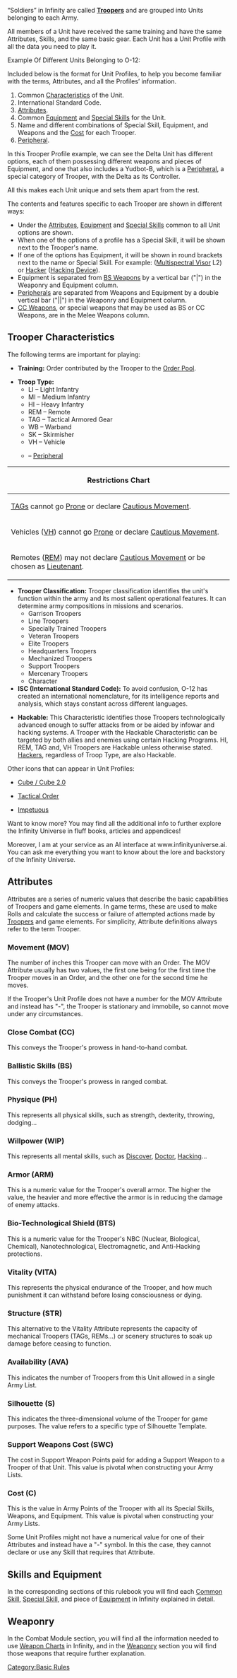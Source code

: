 {{n5-section-basic-rules}}


“Soldiers” in Infinity are called '''[[Trooper]]s''' and are grouped into Units belonging to each Army.

All members of a Unit have received the same training and have the same Attributes, Skills, and the same basic gear. Each Unit has a Unit Profile with all the data you need to play it.


Example Of Different Units Belonging to O-12:

{{image | name=n5/eng-unit-profile-army-units-1024.jpg | style=full }}


Included below is the format for Unit Profiles, to help you become familiar with the terms, Attributes, and all the Profiles’ information. 

{{image | name=n5/eng-unit-profile-army-profile-orig.jpg | style=full }}

# Common [[#Trooper Characteristics | Characteristics]] of the Unit.
# International Standard Code.
# [[#Attributes  | Attribute]]s.
# Common [[Equipment]] and [[Special Skills]] for the Unit.
# Name and different combinations of Special Skill, Equipment, and Weapons and the [[Cost]] for each Trooper.
# [[Peripheral]].


{{Greybox-start}}
In this Trooper Profile example, we can see the Delta Unit has different options, each of them possessing different weapons and pieces of Equipment, and one that also includes a Yudbot-B, which is a [[Peripheral]], a special category of Trooper, with the Delta as its Controller.{{Greybox-end}}


All this makes each Unit unique and sets them apart from the rest.

The contents and features specific to each Trooper are shown in different ways:
* Under the [[Attributes]], [[Equipment]] and [[Special Skills]] common to all Unit options are shown.
* When one of the options of a profile has a Special Skill, it will be shown next to the Trooper's name.
* If one of the options has Equipment, it will be shown in round brackets next to the name or Special Skill. For example: ([[Multispectral Visor]] L2) or [[Hacker]] ([[Hacking Device]]).
* Equipment is separated from [[BS Weapon]]s by a vertical bar ("|") in the Weaponry and Equipment column.
* [[Peripheral]]s are separated from Weapons and Equipment by a double vertical bar ("||") in the Weaponry and Equipment column.
* [[CC Weapon]]s, or special weapons that may be used as BS or CC Weapons, are in the Melee Weapons column.


== Trooper Characteristics ==

The following terms are important for playing: 
* {{image | name=eng-regular-order-256.jpg | style= 2eminline }}{{image | name=eng-irregular-512.jpg | style= 2eminline }} '''Training:''' Order contributed by the Trooper to the [[Orders and the Order Pool | Order Pool]].
* '''Troop Type:'''
**LI – Light Infantry
**MI – Medium Infantry 
**HI – Heavy Infantry
**REM – Remote
**TAG – Tactical Armored Gear
**WB – Warband
**SK – Skirmisher
**VH – Vehicle
** {{image | name=eng-peripheral-256.png | style= 2eminline }} – [[Peripheral]]

{{see-also}}
{| class="n5table-dark"
|-
! Restrictions Chart
|-
| [[TAG]]s cannot go [[Prone]] or declare [[Cautious Movement]]. 
|- 
| Vehicles ([[VH]]) cannot go [[Prone]] or declare [[Cautious Movement]].
|- 
| Remotes ([[REM]]) may not declare [[Cautious Movement]] or be chosen as [[Lieutenant]].
|}
{{see-also-end}}

* '''Trooper Classification:''' Trooper classification identifies the unit's function within the army and its most salient operational features. It can determine army compositions in missions and scenarios.
** Garrison Troopers 
** Line Troopers 
** Specially Trained Troopers 
** Veteran Troopers 
** Elite Troopers 
** Headquarters Troopers 
** Mechanized Troopers 
** Support Troopers 
** Mercenary Troopers 
** Character
*'''ISC (International Standard Code):''' To avoid confusion, O-12 has created an international nomenclature, for its intelligence reports and analysis, which stays constant across different languages.
* {{image | name=eng-hackable-256.png | style= 2eminline }} '''Hackable:''' This Characteristic identifies those Troopers technologically advanced enough to suffer attacks from or be aided by infowar and hacking systems. A Trooper with the Hackable Characteristic can be targeted by both allies and enemies using certain Hacking Programs. HI, REM, TAG and, VH Troopers are Hackable unless otherwise stated. [[Hackers]], regardless of Troop Type, are also Hackable. 


{{see-also-start}}
Other icons that can appear in Unit Profiles:
* {{image | name=cube.png | style= 2eminline }}{{image | name=cube-2.png | style= 2eminline }} [[Cube | Cube / Cube 2.0]]
* {{image | name=tactical-order-512.png | style= 2eminline }} [[Orders and the Order Pool | Tactical Order]]
* {{image | name=dual-impetuous-512.png | style= 2eminline }} [[Impetuous]]
{{see-also-end}}


{{Advice-start}}
Want to know more? You may find all the additional info to further explore the Infinity Universe in fluff books, articles and appendices!

Moreover, I am at your service as an AI interface at www.infinityuniverse.ai. You can ask me everything you want to know about the lore and backstory of the Infinity Universe.
{{Advice-end}}

== Attributes ==

Attributes are a series of numeric values that describe the basic capabilities of Troopers and game elements. In game terms, these are used to make Rolls and calculate the success or failure of attempted actions made by [[Troopers]] and game elements. For simplicity, Attribute definitions always refer to the term Trooper. 

=== Movement (MOV) ===
The number of inches this Trooper can move with an Order. The MOV Attribute usually has two values, the first one being for the first time the Trooper moves in an Order, and the other one for the second time he moves.

If the Trooper's Unit Profile does not have a number for the MOV Attribute and instead has "-", the Trooper is  stationary and immobile, so cannot move under any circumstances.

=== Close Combat (CC) ===
This conveys the Trooper's prowess in hand-to-hand combat.

=== Ballistic Skills (BS) ===
This conveys the Trooper's prowess in ranged combat.

=== Physique (PH) ===
This represents all physical skills, such as strength, dexterity, throwing, dodging...

=== Willpower (WIP) ===
This represents all mental skills, such as [[Discover]], [[Doctor]], [[Hacking]]…

=== Armor (ARM) ===
This is a numeric value for the Trooper's overall armor. The higher the value, the heavier and more effective the armor is in reducing the damage of enemy attacks.

=== Bio-Technological Shield (BTS) ===
This is a numeric value for the Trooper's NBC (Nuclear, Biological, Chemical), Nanotechnological, Electromagnetic, and Anti-Hacking protections. 

=== Vitality (VITA) ===
This represents the physical endurance of the Trooper, and how much punishment it can withstand before losing consciousness or dying.

=== Structure (STR) ===
This alternative to the Vitality Attribute represents the capacity of mechanical Troopers (TAGs, REMs...) or scenery structures to soak up damage before ceasing to function.

=== Availability (AVA) ===
This indicates the number of Troopers from this Unit allowed in a single Army List.

=== Silhouette (S) ===
This indicates the three-dimensional volume of the Trooper for game purposes. The value refers to a specific type of Silhouette Template.

=== Support Weapons Cost (SWC) ===
The cost in Support Weapon Points paid for adding a Support Weapon to a Trooper of that Unit. This value is pivotal when constructing your Army Lists.

=== Cost (C) ===
This is the value in Army Points of the Trooper with all its Special Skills, Weapons, and Equipment. This value is pivotal when constructing your Army Lists.

{{important-start}}
Some Unit Profiles might not have a numerical value for one of their Attributes and instead have a "-" symbol. In this the case, they cannot declare or use any Skill that requires that Attribute.
{{important-end}}



== Skills and Equipment ==
In the corresponding sections of this rulebook you will find each [[Common Skill]], [[Special Skill]], and piece of [[Equipment]] in Infinity explained in detail. 


== Weaponry ==
In the Combat Module section, you will find all the information needed to use [[Weapon Charts]] in Infinity, and in the [[Weaponry]] section you will find those weapons that require further explanation.


{{n5-section-basic-rules}}




[[Category:Basic Rules]]